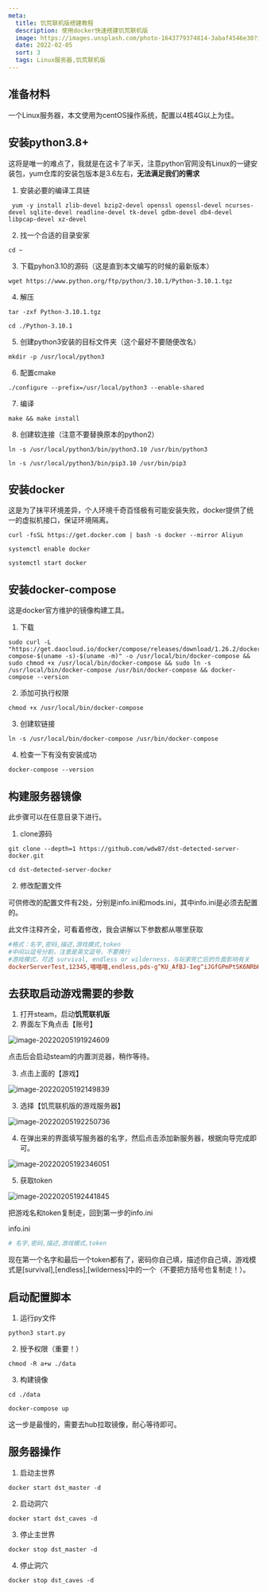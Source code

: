 ```yaml
---
meta: 
  title: 饥荒联机版搭建教程
  description: 使用docker快速搭建饥荒联机版
  image: https://images.unsplash.com/photo-1643779374814-3abaf4546e30?ixlib=rb-1.2.1&ixid=MnwxMjA3fDB8MHxwaG90by1wYWdlfHx8fGVufDB8fHx8&auto=format&fit=crop&w=1170&q=80
  date: 2022-02-05
  sort: 3
  tags: Linux服务器,饥荒联机版
---
```




## 准备材料

一个Linux服务器，本文使用为centOS操作系统，配置以4核4G以上为佳。



## 安装python3.8+

这将是唯一的难点了，我就是在这卡了半天，注意python官网没有Linux的一键安装包，yum仓库的安装包版本是3.6左右，**无法满足我们的需求**



1. 安装必要的编译工具链

```
 yum -y install zlib-devel bzip2-devel openssl openssl-devel ncurses-devel sqlite-devel readline-devel tk-devel gdbm-devel db4-devel libpcap-devel xz-devel
```



2. 找一个合适的目录安家

```
cd ~
```



3. 下载pyhon3.10的源码（这是直到本文编写的时候的最新版本）

```
wget https://www.python.org/ftp/python/3.10.1/Python-3.10.1.tgz
```



4. 解压

```
tar -zxf Python-3.10.1.tgz

cd ./Python-3.10.1
```



5. 创建python3安装的目标文件夹（这个最好不要随便改名）

```
mkdir -p /usr/local/python3
```



6. 配置cmake

```
./configure --prefix=/usr/local/python3 --enable-shared
```



7. 编译

```
make && make install
```



8. 创建软连接（注意不要替换原本的python2）

```
ln -s /usr/local/python3/bin/python3.10 /usr/bin/python3

ln -s /usr/local/python3/bin/pip3.10 /usr/bin/pip3
```



## 安装docker

这是为了抹平环境差异，个人环境千奇百怪极有可能安装失败，docker提供了统一的虚拟机接口，保证环境隔离。

```
curl -fsSL https://get.docker.com | bash -s docker --mirror Aliyun

systemctl enable docker 

systemctl start docker 
```



## 安装docker-compose

这是docker官方维护的镜像构建工具。

1. 下载

```
sudo curl -L "https://get.daocloud.io/docker/compose/releases/download/1.26.2/docker-compose-$(uname -s)-$(uname -m)" -o /usr/local/bin/docker-compose && sudo chmod +x /usr/local/bin/docker-compose && sudo ln -s /usr/local/bin/docker-compose /usr/bin/docker-compose && docker-compose --version
```



2. 添加可执行权限

```
chmod +x /usr/local/bin/docker-compose
```



3. 创建软链接

```
ln -s /usr/local/bin/docker-compose /usr/bin/docker-compose
```

   

4. 检查一下有没有安装成功

```
docker-compose --version
```



## 构建服务器镜像



此步骤可以在任意目录下进行。



1. clone源码

```
git clone --depth=1 https://github.com/wdw87/dst-detected-server-docker.git

cd dst-detected-server-docker
```



2. 修改配置文件

可供修改的配置文件有2处，分别是info.ini和mods.ini，其中info.ini是必须去配置的。



此文件注释齐全，可看着修改，我会讲解以下参数都从哪里获取

```ini
#格式：名字,密码,描述,游戏模式,token
#中间以逗号分割，注意是英文逗号，不要换行
#游戏模式，可选 survival, endless or wilderness，与玩家死亡后的负面影响有关
dockerServerTest,12345,喵喵喵,endless,pds-g^KU_AfBJ-Ieg^iJGfGPmPtSK6NRbHFHHZGOBxvIMaZgmAU+cCQ8MEoCI=
```



## 去获取启动游戏需要的参数

1. 打开steam，启动**饥荒联机版**
2. 界面左下角点击【账号】

![image-20220205191924609](https://qiniu.buaihechengzizhi.com/img/image-20220205191924609.png)

点击后会启动steam的内置浏览器，稍作等待。



3. 点击上面的【游戏】

<img src="https://qiniu.buaihechengzizhi.com/img/image-20220205192149839.png" alt="image-20220205192149839"  />



3. 选择【饥荒联机版的游戏服务器】

![image-20220205192250736](https://qiniu.buaihechengzizhi.com/img/image-20220205192250736.png)



4. 在弹出来的界面填写服务器的名字，然后点击添加新服务器，根据向导完成即可。

![image-20220205192346051](https://qiniu.buaihechengzizhi.com/img/image-20220205192346051.png)



5. 获取token

![image-20220205192441845](https://qiniu.buaihechengzizhi.com/img/image-20220205192441845.png)

把游戏名和token复制走，回到第一步的info.ini



info.ini

```ini
# 名字,密码,描述,游戏模式,token
```



现在第一个名字和最后一个token都有了，密码你自己填，描述你自己填，游戏模式是[survival],[endless],[wilderness]中的一个（不要把方括号也复制走！）。



## 启动配置脚本

1. 运行py文件

```shell
python3 start.py
```



2. 授予权限（重要！）

```
chmod -R a+w ./data
```



3. 构建镜像

```
cd ./data

docker-compose up
```

这一步是最慢的，需要去hub拉取镜像，耐心等待即可。



## 服务器操作



1. 启动主世界

```
docker start dst_master -d
```



2. 启动洞穴

```
docker start dst_caves -d
```



3.  停止主世界

```
docker stop dst_master -d
```



4. 停止洞穴

```
docker stop dst_caves -d
```







